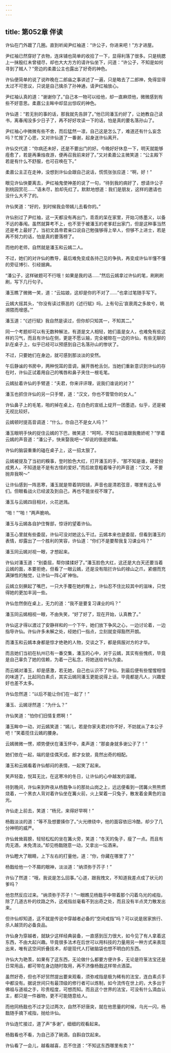 ```yaml
---
---
---
```

title: 第052章 伴读
---





许仙在门外踱了几圈。直到听闻尹红袖道：“许公子，你进来吧！”方才进屋。

尹红袖已然穿好了衣物，连床铺也简单的收拾了一下，显得利落了很多。只是桃腮上一抹殷红未曾褪尽，却也大大方方的请许仙坐下，问道：“许公子，不知是如何寻到了贼人？”旁边的柔嘉公主也露出了好奇的神色。

许仙便简单的说了说昨晚在二郎庙之事讲述了一遍，只是略去了二郎神，免得显得太过不可思议，只说是自己擒杀了孙神通，请尹红袖放心。

尹红袖认真的道：“谢谢你了。”自己本一物可以给他，却一直麻烦他，微微感到有些不好意思。柔嘉公主眸中却显出惊叹的神色。

许仙道：“若无别的事的话，那我就先告辞了。”他已同潘玉约好了，让她教自己读书，离春闱没多少日子了，再不好好攻读一下的话，怕是真的要名落孙山了。

尹红袖心中微微有些不舍，而后猛然一凛，自己这是怎么了，难道还有什么妄念吗？忙按了心思，又对许仙道了一番谢，起身送许仙离开。

许仙交代道：“你病还未好，还是不要出门的好。今晚好好休息一下，明天就能够痊愈了，若是再秉烛夜游，便再召我前来好了。”又对柔嘉公主微笑道：“公主殿下若是有什么不舒服，也可召唤在下。”

柔嘉公主正在走神，没想到许仙会跟自己说话，慌慌张张应道：“啊，好！”

眼见许仙快要离去，尹红袖鬼使神差的说了一句，“待到我的病好了，想请许公子到桃园赏花……”语未尽，脸却先红了。默默地想道：我们是朋友，这样的邀请也没什么大不了的。

许仙笑道：“好的，到时候我会带嫣儿去看你的。”

许仙别过了尹红袖，这一天都没有再出门，乖乖的呆在家里，开始习练墨义，以备不远的春闱。虽然就算考不上，也不至于被潘玉的老爹赶出家门，但是这种事当然还是考上最好了。当初文昌帝君亲口说自己勉强够得上举人，但够不上进士，若是再不努力的话，怕是真的要落榜了。

而他的老师，自然就是潘玉和云嫣二人。

不过，她们的对许仙的教导，最后难免变成各持己见的争执，再变成许仙半懂不懂的旁征博引、引经据典。

“潘公子，这样破题可不行哦！如果是我的话……”然后云嫣拿过许仙的笔，刷刷刷刷，写下几行句子。

潘玉瞧了微微一笑，道：“云姑娘，这却是你的不对了……”也拿过笔随手写下。

云嫣大摇其头，“你没有读过蔡邕的《述行赋》吗，上有句云‘哀衰周之多故兮，眺濒隈而增感。’”

潘玉道：“《述行赋》我自然是读过，但你却只知其一，不知其二。”

同一个考题却可以有无数种解法，有道是文人相轻，她们虽是女人，也难免有些这样的习气，而且有许仙在侧，更是不愿认输，完全被晾在一边的许仙，有些无聊的趴在桌子上，似乎已经可以预感到自己名落孙山的惨状了。

不过，只要她们在身边，就可感到那淡淡的安然。

午后静谧的书房中，两种悦耳的音调，展开唇枪舌剑，当她们重新意识到许仙的存在时，许仙正试着用自己的嘴唇和鼻子夹住一根毛笔。

云嫣扯着许仙的手臂道：“夫君，你来评评理，说我们谁说的对？”

潘玉也抓住许仙的另一只手臂，道：“汉文，你也不管管你的女人。”

许仙鼻子上的毛笔，啪的掉在桌上，在白色的宣纸上绽开一团墨迹。似乎，还是被无视比较好。

云嫣顿时提高音调道：“什么，你自己不是女人吗？”

潘玉眼明手快的捉住云嫣的下巴，微笑道：“呵呵，不知当初谁跟我撒娇呢？”学着云嫣的声音道：“潘公子，快来娶我吧～”却说的很是娇媚。

许仙的脑袋重重的磕在桌子上，这一招太狠了。

云嫣被提及了当初的糗事，登时脸色大红，打开潘玉的手，“那不知是谁，硬爱扮成男人，不知道是不是有古怪的爱好。”而后故意粗着嗓子的声音道：“汉文，不要抛弃我啊～”

让许仙感到一阵恶寒，潘玉就是带着阴阳镜，声音也是清若弦音，哪里有这么爷们。但眼看战火已经波及到自己，再也不能坐视不理了。

潘玉与云嫣四目相对，火花迸溅。

“啪！”“啪！”两声脆响。

潘玉与云嫣各自护住臀部，惊讶的望着许仙。

潘玉心里就有些委屈，许仙可没对她这么干过。云嫣本来也是委屈，但看到潘玉的表情，却露出了一个胜利的笑容，许仙道：“你们不是要帮我复习课业吗？”

潘玉同云嫣对视一眼，才想起来。

许仙对潘玉道：“别委屈，帮你揉揉好了。”潘玉脸色大红，这还是大白天还要当着云嫣的面，本要拒绝，但看了一眼云嫣，还是没有阻拦许仙的禄山之爪，紧绷而充满弹性的触觉，让许仙一阵心旷神怡。

云嫣立刻撅起了嘴巴，一只大手覆在她的臀上，许仙忍不住比较其中的滋味，只觉得她的更加丰润一些。

许仙忽然倒在桌上，无力的道：“我不是要复习课业的吗？”

潘玉同云嫣相视一眼，不由失笑，“好了好了，现在开始，认真教了。”

许仙这才得以渡过了安静祥和的一个下午，她们放下争风之心，一边讨论着，一边指导许仙。许仙许多未解之处，经她们一指点，立刻就变得豁然开朗。

而潘玉和云嫣本身都是惊才绝艳的人物，交谈之下，都是佩服对方的才华。

而且她们当初在杭州已有一番交集，潘玉的心中，对于云嫣，其实有些愧疚，毕竟是自己辜负了她的信赖，为着一己私念，将她送给许仙为妾。

而云嫣对潘玉，却是感激，若无她，自己也认识不了许仙，到最后便有些惺惺相惜的味道了。比起同白素贞，其实云嫣同潘玉更能说得上话，毕竟都是凡人，兴趣爱好也差不太多。

许仙忽然道：“以后不能让你们在一起了！”

潘玉、云嫣讶然道：“为什么？”

许仙笑道：“怕你们旧情复燃啊！”

潘玉眸中一动，对云嫣笑道：“嫣儿，若是你家夫君对你不好，不妨就从了本公子吧！”笑着揽住云嫣的腰身。

云嫣微微一愣，顺势便伏在潘玉怀中，柔声道：“那妾身就多谢公子了！”

她们依在一起，端的是佳偶天成，郎才女貌，竟然出奇的相配。

潘玉和云嫣看着许仙郁闷的表情，一起笑了起来。

笑声轻盈，悦耳无比，在这寒冷的冬日，让许仙的心中越发的温暖。

待到晚间，许仙来到昨夜从杨戬争斗的那处山岗之上，远远便看到一团篝火熊熊燃烧着，一个黑衣人背对着许仙坐在篝火前，火上架着一只兔子，散发着金黄色的油光。

许仙走上前去，笑道：“杨兄，来得好早啊！”

杨戬淡淡的道：“等不及想要揍你了。”火光缭绕中，他的面容依旧冷酷，却少了几分神明的威严。

许仙耸耸肩膀，轻轻松松的坐在篝火旁，笑道：“冬天的兔子，瘦了一点。而且有肉无酒，未免清淡。”却见杨戬随意一动，又拿出一坛酒来。

许仙瞪大了眼睛，上下左右的打量他，道：“你，你藏在哪里了？”

杨戬给他一个不屑的眼神，淡淡道：“纳须弥于芥子！”

许仙了然道：“哦，我说是怎么回事。”心道，跟我拽文，不知道我差点成了状元的爹吗？

他忽然反应过来。“纳须弥于芥子！”一眼瞧见杨戬手中带着那个闪着乌光的戒指，除了几道古朴的纹路之外，这戒指丝毫看不到出奇之处，而且没有半点灵力散发出来。

但许仙却知道，这不就是传说中穿越者必备的“空间戒指”吗？可以说是居家旅行、杀人越货的必备良品。

许仙身为穿越者，就缺少这样经典装备，一直感到压力很大，如今见了有人拿着这东西，不由大起兴趣。毕竟很多法术在后世可以用科技的力量用另一种方式来表现出来，唯有这空间折叠技术，却是现代人打破脑袋也想不明白的东西。

许仙大为艳羡，如果有了这东西，无论做什么都要方便许多，无论是符箓法宝还是日常用品，都可带在身边随时取用，再不济像杨戬这样带点酒菜。

虽然好奇，但也不好贸然提出要来观看，须弥戒指是极为稀有的法宝，连白素贞手中都没有。据说世间只有最顶级的修行者可以炼制，如今流传在世上的，大多出于佛祖与道祖之手，珍贵程度，可想而知。而且这个世界的法宝，可没有什么滴血认主，都只是一件器物，更不可能随意给人。

而他同杨戬也不过才见过两次，自然不好唐突，就在他思量的时候，乌光一闪，杨戬随手摘下戒指，抛给许仙。

许仙连忙接过，道了声“多谢”，细细的观看起来。

杨戬看也不看，为自己添了碗酒，自斟自饮起来。

许仙看了一会儿，越看越喜，忍不住道：“不知这东西哪里有卖？”